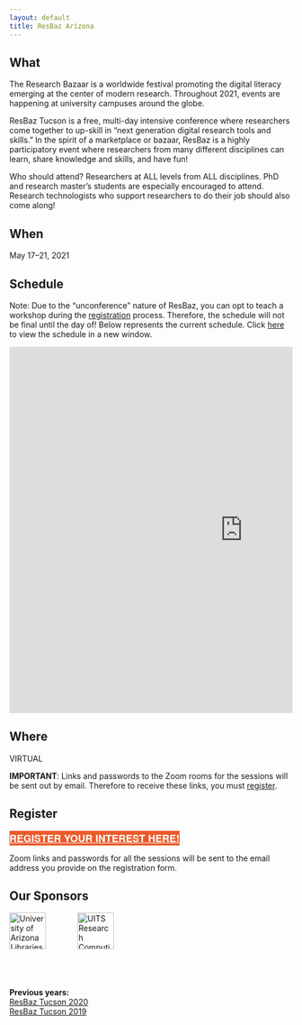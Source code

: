 ```yaml
---
layout: default
title: ResBaz Arizona
---
```


## What

The Research Bazaar is a worldwide festival promoting the digital literacy emerging at the center of modern research. Throughout 2021, events are happening at university campuses around the globe.

ResBaz Tucson is a free, multi-day intensive conference where researchers come together to up-skill in "next generation digital research tools and skills." In the spirit of a marketplace or bazaar, ResBaz is a highly participatory event where researchers from many different disciplines can learn, share knowledge and skills, and have fun!

Who should attend? Researchers at ALL levels from ALL disciplines. PhD and research master's students are especially encouraged to attend. Research technologists who support researchers to do their job should also come along!

## When

May 17&ndash;21, 2021

## Schedule

Note: Due to the "unconference" nature of ResBaz, you can opt to teach a workshop during the [registration](#register) process. Therefore, the schedule will not be final until the day of! Below represents the current schedule. Click [here](https://kelseygonzalez.github.io/resbaz2021schedule/) to view the schedule in a new window.

<div style="width:100%;overflow-x:auto">
<iframe src="https://kelseygonzalez.github.io/resbaz2021schedule/" width="830" height="650" scrolling="auto" frameborder="no"></iframe>
</div>

## Where
VIRTUAL

**IMPORTANT**: Links and passwords to the Zoom rooms for the sessions will be sent out by email. Therefore to receive these links, you must <u><a href="#register">register</a></u>.

<!-- TODO: add this warning after we stop checking registrations: If you registered after May 15 and didn't receive the daily Zoom links/passwords, please contact us at resbazaz@gmail.com -->


## Register

<a href="https://forms.gle/WS8PTviQ2T9rfqcu9" class="btn btn2021" target="_blank">Register your interest here!</a>

Zoom links and passwords for all the sessions will be sent to the email address you provide on the registration form.

<style>
  .btn2021 {
    font-family: Montserrat,"Helvetica Neue",Helvetica,Arial,sans-serif;
    text-transform: uppercase;
    font-size: 18px;
    font-weight: 700;
    background-color: #EA5A2A;
    color: white;
  }
</style>

## Our Sponsors

<a href="https://new.library.arizona.edu/"><img src="/img/logos/ua_libraries.png" alt="University of Arizona Libraries" height="65"></a>&emsp;&emsp;&emsp;&emsp;<a href="https://it.arizona.edu/research"><img src="/img/logos/ua_uits_researchcomp.png" alt="UITS Research Computing" height="65"></a>

<br><br><br>
**Previous years:**<br/>
<a href="/resbaz/resbazTucson2020.html">ResBaz Tucson 2020</a><br/>
<a href="/resbaz/resbazTucson2019.html">ResBaz Tucson 2019</a>